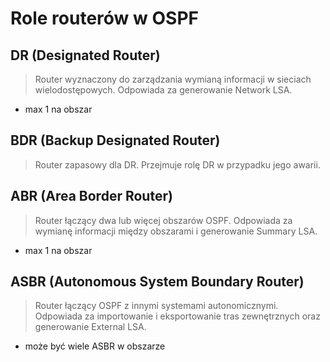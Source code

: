 # Role routerów w OSPF

## DR (Designated Router)

> Router wyznaczony do zarządzania wymianą informacji w sieciach wielodostępowych. Odpowiada za generowanie Network LSA.

- max 1 na obszar

## BDR (Backup Designated Router)

> Router zapasowy dla DR. Przejmuje rolę DR w przypadku jego awarii.

## ABR (Area Border Router)

> Router łączący dwa lub więcej obszarów OSPF. Odpowiada za wymianę informacji między obszarami i generowanie Summary LSA.

- max 1 na obszar

## ASBR (Autonomous System Boundary Router)

> Router łączący OSPF z innymi systemami autonomicznymi. Odpowiada za importowanie i eksportowanie tras zewnętrznych oraz generowanie External LSA.

- może być wiele ASBR w obszarze
